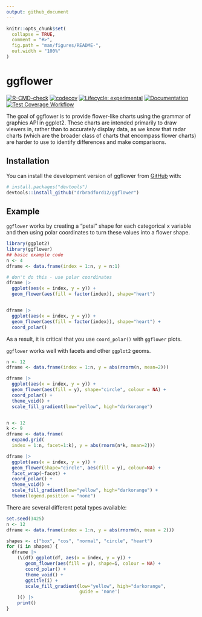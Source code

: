```yaml
---
output: github_document
---
```


<!-- README.md is generated from README.Rmd. Please edit that file -->

```r
knitr::opts_chunk$set(
  collapse = TRUE,
  comment = "#>",
  fig.path = "man/figures/README-",
  out.width = "100%"
)
```

# ggflower

<!-- badges: start -->
[![R-CMD-check](https://github.com/srvanderplas/ggflower/actions/workflows/R-CMD-check.yaml/badge.svg)](https://github.com/srvanderplas/ggflower/actions/workflows/R-CMD-check.yaml)
[![codecov](https://codecov.io/gh/srvanderplas/ggflower/branch/main/graph/badge.svg?token=tFnnmH1WMi)](https://codecov.io/gh/srvanderplas/ggflower)
[![Lifecycle: experimental](https://img.shields.io/badge/lifecycle-experimental-orange.svg)](https://lifecycle.r-lib.org/articles/stages.html#experimental)
[![Documentation](https://github.com/srvanderplas/ggflower/actions/workflows/pkgdown.yaml/badge.svg)](https://github.com/srvanderplas/ggflower/actions/workflows/pkgdown.yaml)
[![Test Coverage Workflow](https://github.com/srvanderplas/ggflower/actions/workflows/test-coverage.yaml/badge.svg)](https://github.com/srvanderplas/ggflower/actions/workflows/test-coverage.yaml)
<!-- badges: end -->

The goal of ggflower is to provide flower-like charts using the grammar of graphics API in ggplot2. These charts are intended primarily to draw viewers in, rather than to accurately display data, as we know that radar charts (which are the broader class of charts that encompass flower charts) are harder to use to identify differences and make comparisons. 

## Installation

You can install the development version of ggflower from [GitHub](https://github.com/) with:

``` r
# install.packages("devtools")
devtools::install_github("drbradford12/ggflower")
```

## Example

`ggflower` works by creating a "petal" shape for each categorical x variable and then using polar coordinates to turn these values into a flower shape. 

```r
library(ggplot2)
library(ggflower)
## basic example code
n <- 4
dframe <- data.frame(index = 1:n, y = n:1)

# don't do this - use polar coordinates
dframe |>
  ggplot(aes(x = index, y = y)) +
  geom_flower(aes(fill = factor(index)), shape="heart") 


dframe |>
  ggplot(aes(x = index, y = y)) +
  geom_flower(aes(fill = factor(index)), shape="heart") +
  coord_polar()
```

As a result, it is critical that you use `coord_polar()` with `ggflower` plots. 


`ggflower` works well with facets and other `ggplot2` geoms.
```r

n <- 12
dframe <- data.frame(index = 1:n, y = abs(rnorm(n, mean=2)))

dframe |>
  ggplot(aes(x = index, y = y)) +
  geom_flower(aes(fill = y), shape="circle", colour = NA) +
  coord_polar() +
  theme_void() +
  scale_fill_gradient(low="yellow", high="darkorange")


n <- 12
k <- 9
dframe <- data.frame(
  expand.grid(
  index = 1:n, facet=1:k), y = abs(rnorm(n*k, mean=2)))

dframe |>
  ggplot(aes(x = index, y = y)) +
  geom_flower(shape="circle", aes(fill = y), colour=NA) +
  facet_wrap(~facet) +
  coord_polar() +
  theme_void() +
  scale_fill_gradient(low="yellow", high="darkorange") +
  theme(legend.position = "none")
```

There are several different petal types available:
```r
set.seed(3425)
n <- 12
dframe <- data.frame(index = 1:n, y = abs(rnorm(n, mean = 2)))

shapes <- c("box", "cos", "normal", "circle", "heart")
for (i in shapes) {
  dframe |>
    (\(df) ggplot(df, aes(x = index, y = y)) +
       geom_flower(aes(fill = y), shape=i, colour = NA) +
       coord_polar() +
       theme_void() +
       ggtitle(i) + 
       scale_fill_gradient(low="yellow", high="darkorange", 
                           guide = 'none')
    )() |>
    print()
}
```
